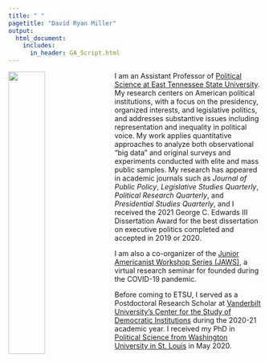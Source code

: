 ```yaml
---
title: " "
pagetitle: "David Ryan Miller"
output:
  html_document:
    includes:
      in_header: GA_Script.html
---
```


<link rel="stylesheet" href="styles.css" type="text/css">

<img src="images/DRM_STL.jpg" style="width:38%; border:0px solid; margin-right: 20px" align="left">

I am an Assistant Professor of [Political Science at East Tennessee State University](https://www.etsu.edu/cas/polisci/).  My research centers on American political institutions, with a focus on the presidency, organized interests, and legislative politics, and addresses substantive issues including representation and inequality in political voice.  My work applies quantitative approaches to analyze both observational "big data" and original surveys and experiments conducted with elite and mass public samples.  My research has appeared in academic journals such as *Journal of Public Policy*, *Legislative Studies Quarterly*, *Political Research Quarterly*, and *Presidential Studies Quarterly*, and I received the 2021 George C. Edwards III Dissertation Award for the best dissertation on executive politics completed and accepted in 2019 or 2020.

I am also a co-organizer of the [Junior Americanist Workshop Series (JAWS)](https://jawspolisci.network/), a virtual research seminar for founded during the COVID-19 pandemic.

Before coming to ETSU, I served as a Postdoctoral Research Scholar at [Vanderbilt University's Center for the Study of Democratic Institutions](https://www.vanderbilt.edu/csdi/) during the 2020-21 academic year.  I received my PhD in [Political Science from Washington University in St. Louis](https://polisci.wustl.edu/) in May 2020.